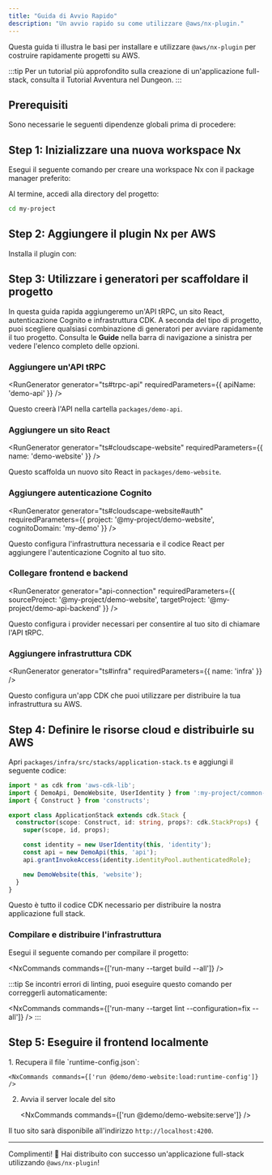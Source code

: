 ```yaml
---
title: "Guida di Avvio Rapido"
description: "Un avvio rapido su come utilizzare @aws/nx-plugin."
---
```





Questa guida ti illustra le basi per installare e utilizzare `@aws/nx-plugin` per costruire rapidamente progetti su AWS.

:::tip
Per un tutorial più approfondito sulla creazione di un'applicazione full-stack, consulta il <Link path="get_started/tutorials/dungeon-game/overview">Tutorial Avventura nel Dungeon</Link>.
:::

## Prerequisiti

Sono necessarie le seguenti dipendenze globali prima di procedere:

<Snippet name="prerequisites" />

## Step 1: Inizializzare una nuova workspace Nx

Esegui il seguente comando per creare una workspace Nx con il package manager preferito:

<CreateNxWorkspaceCommand workspace="my-project" />

Al termine, accedi alla directory del progetto:

```sh
cd my-project
```

## Step 2: Aggiungere il plugin Nx per AWS

Installa il plugin con:

<InstallCommand dev pkg="@aws/nx-plugin" />

## Step 3: Utilizzare i generatori per scaffoldare il progetto

In questa guida rapida aggiungeremo un'API tRPC, un sito React, autenticazione Cognito e infrastruttura CDK. A seconda del tipo di progetto, puoi scegliere qualsiasi combinazione di generatori per avviare rapidamente il tuo progetto. Consulta le __Guide__ nella barra di navigazione a sinistra per vedere l'elenco completo delle opzioni.

### Aggiungere un'API tRPC

<RunGenerator generator="ts#trpc-api" requiredParameters={{ apiName: 'demo-api' }} />

Questo creerà l'API nella cartella `packages/demo-api`.

### Aggiungere un sito React

<RunGenerator generator="ts#cloudscape-website" requiredParameters={{ name: 'demo-website' }} />

Questo scaffolda un nuovo sito React in `packages/demo-website`.

### Aggiungere autenticazione Cognito

<RunGenerator generator="ts#cloudscape-website#auth" requiredParameters={{ project: '@my-project/demo-website', cognitoDomain: 'my-demo' }} />

Questo configura l'infrastruttura necessaria e il codice React per aggiungere l'autenticazione Cognito al tuo sito.

### Collegare frontend e backend

<RunGenerator generator="api-connection" requiredParameters={{ sourceProject: '@my-project/demo-website', targetProject: '@my-project/demo-api-backend' }} />

Questo configura i provider necessari per consentire al tuo sito di chiamare l'API tRPC.

### Aggiungere infrastruttura CDK

<RunGenerator generator="ts#infra" requiredParameters={{ name: 'infra' }} />

Questo configura un'app CDK che puoi utilizzare per distribuire la tua infrastruttura su AWS.

## Step 4: Definire le risorse cloud e distribuirle su AWS

Apri `packages/infra/src/stacks/application-stack.ts` e aggiungi il seguente codice:

```typescript
import * as cdk from 'aws-cdk-lib';
import { DemoApi, DemoWebsite, UserIdentity } from ':my-project/common-constructs';
import { Construct } from 'constructs';

export class ApplicationStack extends cdk.Stack {
  constructor(scope: Construct, id: string, props?: cdk.StackProps) {
    super(scope, id, props);

    const identity = new UserIdentity(this, 'identity');
    const api = new DemoApi(this, 'api');
    api.grantInvokeAccess(identity.identityPool.authenticatedRole);

    new DemoWebsite(this, 'website');
  }
}
```

Questo è tutto il codice CDK necessario per distribuire la nostra applicazione full stack.

### Compilare e distribuire l'infrastruttura

Esegui il seguente comando per compilare il progetto:

<NxCommands commands={['run-many --target build --all']} />

:::tip
Se incontri errori di linting, puoi eseguire questo comando per correggerli automaticamente:

<NxCommands commands={['run-many --target lint --configuration=fix --all']} />
:::

## Step 5: Eseguire il frontend localmente

<Steps>
1. Recupera il file `runtime-config.json`:

    <NxCommands commands={['run @demo/demo-website:load:runtime-config']} />

2. Avvia il server locale del sito

    <NxCommands commands={['run @demo/demo-website:serve']} />
</Steps>

Il tuo sito sarà disponibile all'indirizzo `http://localhost:4200`.

---

Complimenti! 🎉 Hai distribuito con successo un'applicazione full-stack utilizzando `@aws/nx-plugin`!
